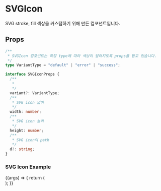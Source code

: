 
<Meta title="Primitive/SVGIcon" component={SVGIcon} />

# SVGIcon

SVG stroke, fill 색상을 커스텀하기 위해 만든 컴포넌트입니다.

## Props

```ts
/**
 * SVGIcon 컴포넌트는 특정 type에 따라 색상이 달라지도록 props를 받고 있습니다.
 */
type VariantType = "default" | "error" | "success";

interface SVGIconProps {
  /**
   *
   */
  variant?: VariantType;
  /**
   * SVG icon 넓이
   */
  width: number;
  /**
   * SVG icon 높이
   */
  height: number;
  /**
   * SVG icon의 path
   */
  d?: string;
}
```

### SVG Icon Example

<Canvas soutceState="shown">
  <Story name="SVGIcon" args={{}}>
    {(args) => {
      return (
        <div>
          <SVGIcon
            variant="default"
            width={24}
            height={24}
            d="M10.543 11.2929C10.1524 11.6834 10.1524 12.3166 10.543 12.7071L14.0785 16.2427L10.5429 19.7783C10.1524 20.1688 10.1524 20.802 10.5429 21.1925C10.9334 21.5831 11.5666 21.5831 11.9571 21.1925L15.4928 17.6569L19.0283 21.1924C19.4188 21.5829 20.0519 21.5829 20.4425 21.1924C20.833 20.8019 20.833 20.1687 20.4425 19.7782L16.907 16.2427L20.4424 12.7073C20.8329 12.3167 20.8329 11.6836 20.4424 11.293C20.0519 10.9025 19.4187 10.9025 19.0282 11.293L15.4928 14.8285L11.9572 11.2929C11.5667 10.9024 10.9335 10.9024 10.543 11.2929Z"
          />
        </div>
      );
    }}
  </Story>
</Canvas>

<ArgsTable of={SVGIcon} />
